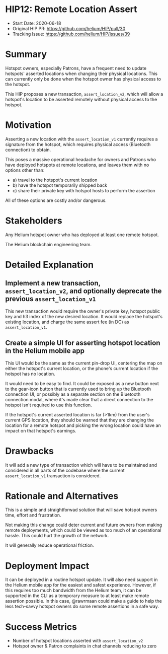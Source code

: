 # HIP12: Remote Location Assert

- Start Date: 2020-06-18
- Original HIP PR: <https://github.com/helium/HIP/pull/30>
- Tracking Issue: <https://github.com/helium/HIP/issues/39>

# Summary

Hotspot owners, especially Patrons, have a frequent need to update hotspots' asserted locations when
changing their physical locations. This can currently only be done when the hotspot owner has
physical access to the hotspot.

This HIP proposes a new transaction, `assert_location_v2`, which will allow a hotspot's location to
be asserted remotely without physical access to the hotspot.

# Motivation

Asserting a new location with the `assert_location_v1` currently requires a signature from the
hotspot, which requires physical access (Bluetooth connection) to obtain.

This poses a massive operational headache for owners and Patrons who have deployed hotspots at
remote locations, and leaves them with no options other than:

- a) travel to the hotspot's current location
- b) have the hotspot temporarily shipped back
- c) share their private key with hotspot hosts to perform the assertion

All of these options are costly and/or dangerous.

# Stakeholders

Any Helium hotspot owner who has deployed at least one remote hotspot.

The Helium blockchain engineering team.

# Detailed Explanation

## Implement a new transaction, `assert_location_v2`, and optionally deprecate the previous `assert_location_v1`

This new transaction would require the owner's private key, hotspot public key and h3 index of the
new desired location. It would replace the hotspot's existing location, and charge the same assert
fee (in DC) as `assert_location_v1`.

## Create a simple UI for asserting hotspot location in the Helium mobile app

This UI would be the same as the current pin-drop UI, centering the map on either the hotspot's
current location, or the phone's current location if the hotspot has no location.

It would need to be easy to find. It could be exposed as a new button next to the gear-icon button
that is currently used to bring up the Bluetooth connection UI, or possibly as a separate section on
the Bluetooth connection modal, where it's made clear that a direct connection to the hotspot isn't
required to use this function.

If the hotspot's current asserted location is far (>1km) from the user's current GPS location, they
should be warned that they are changing the location for a remote hotspot and picking the wrong
location could have an impact on that hotspot's earnings.

# Drawbacks

It will add a new type of transaction which will have to be maintained and considered in all parts
of the codebase where the current `assert_location_v1` transaction is considered.

# Rationale and Alternatives

This is a simple and straightforwad solution that will save hotspot owners time, effort and
frustration.

Not making this change could deter current and future owners from making remote deployments, which
could be viewed as too much of an operational hassle. This could hurt the growth of the network.

It will generally reduce operational friction.

# Deployment Impact

It can be deployed in a routine hotspot update. It will also need support in the Helium mobile app
for the easiest and safest experience. However, if this requires too much bandwidth from the Helium
team, it can be supported in the CLI as a temporary measure to at least make remote assertion
possible. In this case, @rawrmaan could make a guide to help the less tech-savvy hotspot owners do
some remote assertions in a safe way.

# Success Metrics

- Number of hotspot locations asserted with `assert_location_v2`
- Hotspot owner & Patron complaints in chat channels reducing to zero
